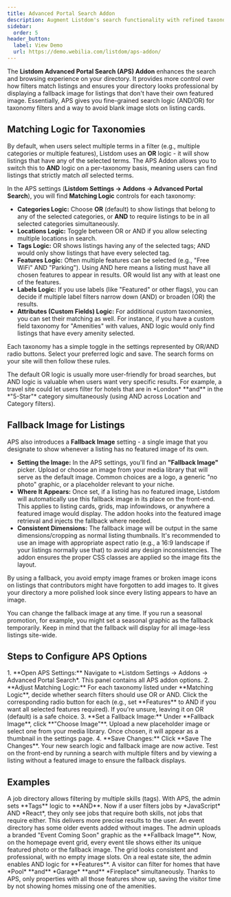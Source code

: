 ```yaml
---
title: Advanced Portal Search Addon
description: Augment Listdom's search functionality with refined taxonomy matching logic and a custom fallback image for listings without featured images.
sidebar:
  order: 5
header_button:
  label: View Demo
  url: https://demo.webilia.com/listdom/aps-addon/
---
```



The **Listdom Advanced Portal Search (APS) Addon** enhances the search and browsing experience on your directory. It provides more control over how filters match listings and ensures your directory looks professional by displaying a fallback image for listings that don't have their own featured image. Essentially, APS gives you fine-grained search logic (AND/OR) for taxonomy filters and a way to avoid blank image slots on listing cards.

## Matching Logic for Taxonomies

By default, when users select multiple terms in a filter (e.g., multiple categories or multiple features), Listdom uses an **OR** logic - it will show listings that have any of the selected terms. The APS Addon allows you to switch this to **AND** logic on a per-taxonomy basis, meaning users can find listings that strictly match *all* selected terms. 

In the APS settings (**Listdom Settings → Addons → Advanced Portal Search**), you will find **Matching Logic** controls for each taxonomy:

- **Categories Logic:** Choose **OR** (default) to show listings that belong to any of the selected categories, or **AND** to require listings to be in all selected categories simultaneously.
- **Locations Logic:** Toggle between OR or AND if you allow selecting multiple locations in search.
- **Tags Logic:** OR shows listings having any of the selected tags; AND would only show listings that have every selected tag.
- **Features Logic:** Often multiple features can be selected (e.g., "Free WiFi" AND "Parking"). Using AND here means a listing must have all chosen features to appear in results. OR would list any with at least one of the features.
- **Labels Logic:** If you use labels (like "Featured" or other flags), you can decide if multiple label filters narrow down (AND) or broaden (OR) the results.
- **Attributes (Custom Fields) Logic:** For additional custom taxonomies, you can set their matching as well. For instance, if you have a custom field taxonomy for "Amenities" with values, AND logic would only find listings that have every amenity selected.

Each taxonomy has a simple toggle in the settings represented by OR/AND radio buttons. Select your preferred logic and save. The search forms on your site will then follow these rules.

<Aside type="note">The default OR logic is usually more user-friendly for broad searches, but AND logic is valuable when users want very specific results. For example, a travel site could let users filter for hotels that are in *London* **and** in the *"5-Star"* category simultaneously (using AND across Location and Category filters).</Aside>

## Fallback Image for Listings

APS also introduces a **Fallback Image** setting - a single image that you designate to show whenever a listing has no featured image of its own. 

- **Setting the Image:** In the APS settings, you'll find an **"Fallback Image"** picker. Upload or choose an image from your media library that will serve as the default image. Common choices are a logo, a generic "no photo" graphic, or a placeholder relevant to your niche.
- **Where It Appears:** Once set, if a listing has no featured image, Listdom will automatically use this fallback image in its place on the front-end. This applies to listing cards, grids, map infowindows, or anywhere a featured image would display. The addon hooks into the featured image retrieval and injects the fallback where needed.
- **Consistent Dimensions:** The fallback image will be output in the same dimensions/cropping as normal listing thumbnails. It's recommended to use an image with appropriate aspect ratio (e.g., a 16:9 landscape if your listings normally use that) to avoid any design inconsistencies. The addon ensures the proper CSS classes are applied so the image fits the layout.

By using a fallback, you avoid empty image frames or broken image icons on listings that contributors might have forgotten to add images to. It gives your directory a more polished look since every listing appears to have an image.

<Aside type="tip">You can change the fallback image at any time. If you run a seasonal promotion, for example, you might set a seasonal graphic as the fallback temporarily. Keep in mind that the fallback will display for all image-less listings site-wide.</Aside>

## Steps to Configure APS Options

<Steps>
1. **Open APS Settings:** Navigate to *Listdom Settings → Addons → Advanced Portal Search*. This panel contains all APS addon options.
2. **Adjust Matching Logic:** For each taxonomy listed under **Matching Logic**, decide whether search filters should use OR or AND. Click the corresponding radio button for each (e.g., set **Features** to AND if you want all selected features required). If you're unsure, leaving it on OR (default) is a safe choice.
3. **Set a Fallback Image:** Under **Fallback Image**, click **"Choose Image"**. Upload a new placeholder image or select one from your media library. Once chosen, it will appear as a thumbnail in the settings page. 
4. **Save Changes:** Click **Save The Changes**. Your new search logic and fallback image are now active. Test on the front-end by running a search with multiple filters and by viewing a listing without a featured image to ensure the fallback displays.
</Steps>

## Examples

<CardGrid>
  <Card title="Precise Multi-Filter Search">
    A job directory allows filtering by multiple skills (tags). With APS, the admin sets **Tags** logic to **AND**. Now if a user filters jobs by *JavaScript* AND *React*, they only see jobs that require both skills, not jobs that require either. This delivers more precise results to the user.
  </Card>
  <Card title="Cleaner Listing Grid with Fallbacks">
    An event directory has some older events added without images. The admin uploads a branded "Event Coming Soon" graphic as the **Fallback Image**. Now, on the homepage event grid, every event tile shows either its unique featured photo or the fallback image. The grid looks consistent and professional, with no empty image slots.
  </Card>
  <Card title="Combining Filters with AND Logic">
    On a real estate site, the admin enables AND logic for **Features**. A visitor can filter for homes that have *Pool* **and** *Garage* **and** *Fireplace* simultaneously. Thanks to APS, only properties with all those features show up, saving the visitor time by not showing homes missing one of the amenities.
  </Card>
</CardGrid>
